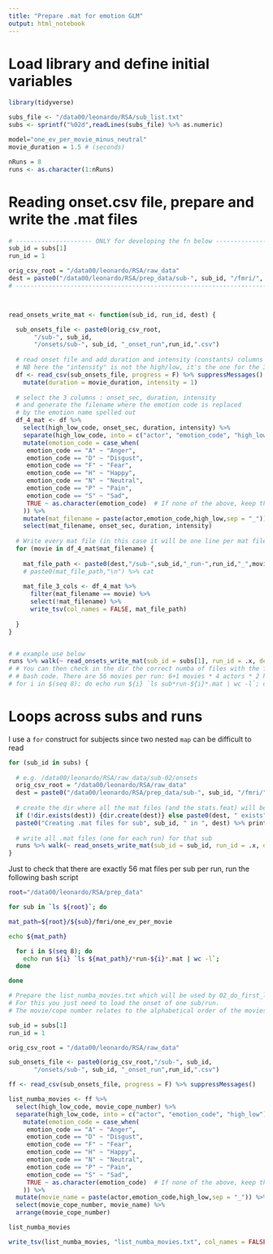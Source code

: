 ```yaml
---
title: "Prepare .mat for emotion GLM"
output: html_notebook
---
```


# Load library and define initial variables
```r
library(tidyverse)

subs_file <- "/data00/leonardo/RSA/sub_list.txt"
subs <- sprintf("%02d",readLines(subs_file) %>% as.numeric)

model="one_ev_per_movie_minus_neutral"
movie_duration = 1.5 # (seconds)

nRuns = 8
runs <- as.character(1:nRuns)
```


# Reading onset.csv file, prepare and write the .mat files

```r

# --------------------- ONLY for developing the fn below ----------------------
sub_id = subs[1]
run_id = 1

orig_csv_root = "/data00/leonardo/RSA/raw_data"
dest = paste0("/data00/leonardo/RSA/prep_data/sub-", sub_id, "/fmri/", model)
# -----------------------------------------------------------------------------



read_onsets_write_mat <- function(sub_id, run_id, dest) {

  sub_onsets_file <- paste0(orig_csv_root,
       "/sub-", sub_id,
       "/onsets/sub-", sub_id, "_onset_run",run_id,".csv")
  
  # read onset file and add duration and intensity (constants) columns for mat file
  # NB here the "intensity" is not the high/low, it's the one for the 3-col mat file
  df <- read_csv(sub_onsets_file, progress = F) %>% suppressMessages() %>% 
    mutate(duration = movie_duration, intensity = 1)
  
  # select the 3 columns : onset_sec, duration, intensity
  # and generate the filename where the emotion code is replaced
  # by the emotion name spelled out
  df_4_mat <- df %>% 
    select(high_low_code, onset_sec, duration, intensity) %>% 
    separate(high_low_code, into = c("actor", "emotion_code", "high_low"), sep = "_") %>% 
    mutate(emotion_code = case_when(
     emotion_code == "A" ~ "Anger",
     emotion_code == "D" ~ "Disgust",
     emotion_code == "F" ~ "Fear",
     emotion_code == "H" ~ "Happy",
     emotion_code == "N" ~ "Neutral",
     emotion_code == "P" ~ "Pain",
     emotion_code == "S" ~ "Sad",
     TRUE ~ as.character(emotion_code)  # If none of the above, keep the original value
    )) %>% 
    mutate(mat_filename = paste(actor,emotion_code,high_low,sep = "_")) %>% 
    select(mat_filename, onset_sec, duration, intensity)
  
  # Write every mat file (in this case it will be one line per mat file)
  for (movie in df_4_mat$mat_filename) {
    
    mat_file_path <- paste0(dest,"/sub-",sub_id,"_run-",run_id,"_",movie,".mat")
    # paste0(mat_file_path,"\n") %>% cat
    
    mat_file_3_cols <- df_4_mat %>%
      filter(mat_filename == movie) %>%
      select(!mat_filename) %>%
      write_tsv(col_names = FALSE, mat_file_path)
    
  }
}


# # example use below
runs %>% walk(~ read_onsets_write_mat(sub_id = subs[1], run_id = .x, dest = dest))
# # You can then check in the dir the correct numba of files with the following 
# # bash code. There are 56 movies per run: 6+1 movies * 4 actors * 2 high/low
# for i in $(seq 8); do echo run ${i} `ls sub*run-${i}*.mat | wc -l`; done

```



# Loops across subs and runs
I use a `for` construct for subjects since two nested `map` can be difficult to read 
```r

for (sub_id in subs) {
  
  # e.g. /data00/leonardo/RSA/raw_data/sub-02/onsets
  orig_csv_root = "/data00/leonardo/RSA/raw_data"
  dest = paste0("/data00/leonardo/RSA/prep_data/sub-", sub_id, "/fmri/", model)
  
  # create the dir where all the mat files (and the stats.feat) will be stored
  if (!dir.exists(dest)) {dir.create(dest)} else paste0(dest, " exists")
  paste0("Creating .mat files for sub", sub_id, " in ", dest) %>% print
  
  # write all .mat files (one for each run) for that sub
  runs %>% walk(~ read_onsets_write_mat(sub_id = sub_id, run_id = .x, dest = dest))
}

```



Just to check that there are exactly 56 mat files per sub per run, run the following bash script
```bash

root="/data00/leonardo/RSA/prep_data"

for sub in `ls ${root}`; do

mat_path=${root}/${sub}/fmri/one_ev_per_movie

echo ${mat_path}

  for i in $(seq 8); do
    echo run ${i} `ls ${mat_path}/*run-${i}*.mat | wc -l`;
  done

done

```




```r

# Prepare the list_numba_movies.txt which will be used by 02_do_first_level_stats.sh
# For this you just need to load the onset of one sub/run. 
# The movie/cope number relates to the alphabetical order of the movies with the high/low code and the emotion name spelled out, therefore is the same across all subs/runs

sub_id = subs[1]
run_id = 1

orig_csv_root = "/data00/leonardo/RSA/raw_data"

sub_onsets_file <- paste0(orig_csv_root,"/sub-", sub_id,
       "/onsets/sub-", sub_id, "_onset_run",run_id,".csv")

ff <- read_csv(sub_onsets_file, progress = F) %>% suppressMessages()

list_numba_movies <- ff %>%
  select(high_low_code, movie_cope_number) %>% 
  separate(high_low_code, into = c("actor", "emotion_code", "high_low"), sep = "_") %>% 
    mutate(emotion_code = case_when(
     emotion_code == "A" ~ "Anger",
     emotion_code == "D" ~ "Disgust",
     emotion_code == "F" ~ "Fear",
     emotion_code == "H" ~ "Happy",
     emotion_code == "N" ~ "Neutral",
     emotion_code == "P" ~ "Pain",
     emotion_code == "S" ~ "Sad",
     TRUE ~ as.character(emotion_code)  # If none of the above, keep the original value
    )) %>% 
  mutate(movie_name = paste(actor,emotion_code,high_low,sep = "_")) %>% 
  select(movie_cope_number, movie_name) %>% 
  arrange(movie_cope_number)

list_numba_movies

write_tsv(list_numba_movies, "list_numba_movies.txt", col_names = FALSE)

```
















